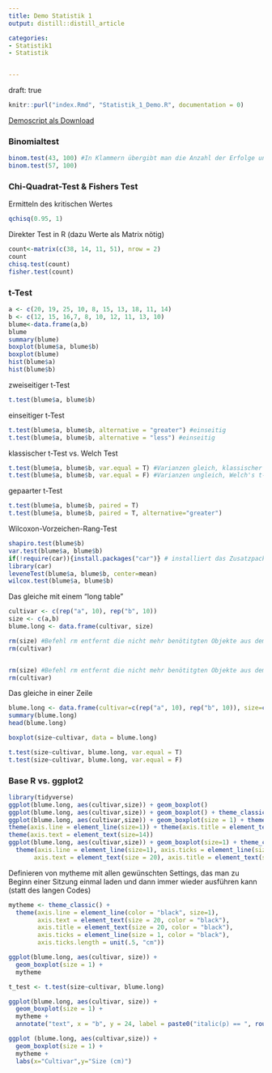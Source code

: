 ```yaml
---
title: Demo Statistik 1
output: distill::distill_article

categories:
- Statistik1
- Statistik


---
```

draft: true


```r
knitr::purl("index.Rmd", "Statistik_1_Demo.R", documentation = 0)
```


[Demoscript als Download](Statistik_1_Demo.R)

### Binomialtest

```r
binom.test(43, 100) #In Klammern übergibt man die Anzahl der Erfolge und die Stichprobengrösse
binom.test(57, 100)
```


### Chi-Quadrat-Test & Fishers Test

Ermitteln des kritischen Wertes

```r
qchisq(0.95, 1)
```

Direkter Test in R (dazu Werte als Matrix nötig)

```r
count<-matrix(c(38, 14, 11, 51), nrow = 2)
count
chisq.test(count)
fisher.test(count)
```



### t-Test

```r
a <- c(20, 19, 25, 10, 8, 15, 13, 18, 11, 14)
b <- c(12, 15, 16,7, 8, 10, 12, 11, 13, 10)
blume<-data.frame(a,b)
blume
summary(blume)
boxplot(blume$a, blume$b)
boxplot(blume)
hist(blume$a)
hist(blume$b)
```

zweiseitiger t-Test

```r
t.test(blume$a, blume$b)
```

einseitiger t-Test

```r
t.test(blume$a, blume$b, alternative = "greater") #einseitig
t.test(blume$a, blume$b, alternative = "less") #einseitig
```

klassischer t-Test vs. Welch Test

```r
t.test(blume$a, blume$b, var.equal = T) #Varianzen gleich, klassischer t-Test
t.test(blume$a, blume$b, var.equal = F) #Varianzen ungleich, Welch's t-Test, ist auch default, d.h. wenn var.equal nicht                        # definiert wird, wird ein Welch's t-Test ausgeführt. 
```

gepaarter t-Test

```r
t.test(blume$a, blume$b, paired = T)
t.test(blume$a, blume$b, paired = T, alternative="greater")
```

Wilcoxon-Vorzeichen-Rang-Test

```r
shapiro.test(blume$b)
var.test(blume$a, blume$b)
if(!require(car)){install.packages("car")} # installiert das Zusatzpacket car (wenn nicht bereits installiert)
library(car)
leveneTest(blume$a, blume$b, center=mean)
wilcox.test(blume$a, blume$b)
```

Das gleiche mit einem “long table”


```r
cultivar <- c(rep("a", 10), rep("b", 10))
size <- c(a,b)
blume.long <- data.frame(cultivar, size)

rm(size) #Befehl rm entfernt die nicht mehr benötitgten Objekte aus dem Workspace
rm(cultivar)


rm(size) #Befehl rm entfernt die nicht mehr benötitgten Objekte aus dem Workspace
rm(cultivar)
```


Das gleiche in einer Zeile

```r
blume.long <- data.frame(cultivar=c(rep("a", 10), rep("b", 10)), size=c(a, b))
summary(blume.long)             
head(blume.long)

boxplot(size~cultivar, data = blume.long)

t.test(size~cultivar, blume.long, var.equal = T)
t.test(size~cultivar, blume.long, var.equal = F)
```


### Base R vs. ggplot2


```r

library(tidyverse)
ggplot(blume.long, aes(cultivar,size)) + geom_boxplot()
ggplot(blume.long, aes(cultivar,size)) + geom_boxplot() + theme_classic()
ggplot(blume.long, aes(cultivar,size)) + geom_boxplot(size = 1) + theme_classic()+
theme(axis.line = element_line(size=1)) + theme(axis.title = element_text(size = 14))+
theme(axis.text = element_text(size=14))
ggplot(blume.long, aes(cultivar,size)) + geom_boxplot(size=1) + theme_classic()+
  theme(axis.line = element_line(size=1), axis.ticks = element_line(size = 1), 
       axis.text = element_text(size = 20), axis.title = element_text(size = 20))
```


Definieren von mytheme mit allen gewünschten Settings, das man zu Beginn einer Sitzung einmal laden und dann immer wieder ausführen kann (statt des langen Codes)

```r
mytheme <- theme_classic() + 
  theme(axis.line = element_line(color = "black", size=1), 
        axis.text = element_text(size = 20, color = "black"), 
        axis.title = element_text(size = 20, color = "black"), 
        axis.ticks = element_line(size = 1, color = "black"), 
        axis.ticks.length = unit(.5, "cm"))
```

```r
ggplot(blume.long, aes(cultivar, size)) + 
  geom_boxplot(size = 1) +
  mytheme

t_test <- t.test(size~cultivar, blume.long)

ggplot(blume.long, aes(cultivar, size)) + 
  geom_boxplot(size = 1) + 
  mytheme +
  annotate("text", x = "b", y = 24, label = paste0("italic(p) == ", round(t_test$p.value, 3)), parse = TRUE, size = 8)

ggplot (blume.long, aes(cultivar,size)) + 
  geom_boxplot(size = 1) + 
  mytheme +
  labs(x="Cultivar",y="Size (cm)")

```

